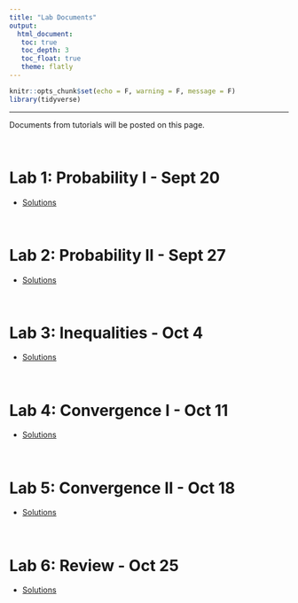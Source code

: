 ```yaml
---
title: "Lab Documents"
output: 
  html_document:
   toc: true
   toc_depth: 3
   toc_float: true
   theme: flatly
---
```


```r
knitr::opts_chunk$set(echo = F, warning = F, message = F)
library(tidyverse)
```

******

Documents from tutorials will be posted on this page.

<br>

# Lab 1: Probability I - Sept 20

* [Solutions](https://drive.google.com/file/d/1bBMDI3ujtFrzIBEU1lQkhPe4ds2L3rRQ/view?usp=sharing)

<br>

# Lab 2: Probability II - Sept 27

* [Solutions](https://drive.google.com/file/d/1Q82VVZF5AoMRrzts2YOIXIe6X5RahBjY/view?usp=sharing)

<br>

# Lab 3: Inequalities - Oct 4

* [Solutions](https://drive.google.com/file/d/1UHyhqWIGdUjssP15RB0He8x7yK285qmZ/view?usp=sharing)

<br>

# Lab 4: Convergence I - Oct 11

* [Solutions](https://drive.google.com/file/d/1vdrhOqoqeM80ZDFXwQc9dWizyRvZFUGU/view?usp=sharing)

<br>

# Lab 5: Convergence II - Oct 18

* [Solutions](https://drive.google.com/file/d/1mxRlhqRtmVeYCFlesGfvEmVjJY2ZpzzK/view?usp=sharing)

<br>

# Lab 6: Review - Oct 25

* [Solutions](https://drive.google.com/file/d/1vX8W4vLSLqA7Ijwf2BMYH1ICvPQBgpGl/view?usp=sharing)

<br>




